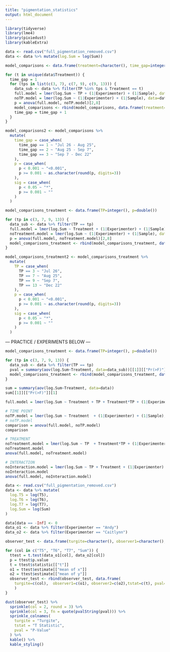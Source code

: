 ---
title: "pigmentation_statistics"
output: html_document
---

```{r}
library(tidyverse)
library(lme4)
library(pixiedust)
library(kableExtra)
```

```{r}
data <- read.csv("full_pigmentation_removed.csv")
data <- data %>% mutate(log.Sum = log(Sum))
```


```{r}
model_comparisons <- data.frame(treatment=character(), time_gap=integer(), p=double())

for (t in unique(data$Treatment)) {
  time_gap = 1
  for (tps in list(c(3, 7), c(7, 9), c(9, 13))) {
    data_sub <- data %>% filter(TP %in% tps & Treatment == t)
    full.model = lmer(log.Sum ~ TP + (1|Experimenter) + (1|Sample), data=data_sub, REML=FALSE)
    noTP.model = lmer(log.Sum ~ (1|Experimenter) + (1|Sample), data=data_sub, REML=FALSE)
    p = anova(full.model, noTP.model)[2,8]
    model_comparisons <- rbind(model_comparisons, data.frame(treatment=c(t), time_gap=c(time_gap), p=c(p)))
    time_gap = time_gap + 1
  }
}

model_comparisons2 <- model_comparisons %>%
  mutate(
    time_gap = case_when(
      time_gap == 1 ~ "Jul 26 - Aug 25",
      time_gap == 2 ~ "Aug 25 - Sep 7",
      time_gap == 3 ~ "Sep 7 - Dec 22"
    ),
    p = case_when(
      p < 0.001 ~ "<0.001",
      p >= 0.001 ~ as.character(round(p, digits=3))
    ),
    sig = case_when(
      p < 0.05 ~ "*",
      p >= 0.001 ~ ""
    )
  )
```
```{r}
model_comparisons_treatment <- data.frame(TP=integer(), p=double())

for (tp in c(3, 7, 9, 13)) {
  data_sub <- data %>% filter(TP == tp)
  full.model = lmer(log.Sum ~ Treatment + (1|Experimenter) + (1|Sample), data=data_sub, REML=FALSE)
  noTreatment.model = lmer(log.Sum ~ (1|Experimenter) + (1|Sample), data=data_sub, REML=FALSE)
  p = anova(full.model, noTreatment.model)[2,8]
  model_comparisons_treatment <- rbind(model_comparisons_treatment, data.frame(TP=c(tp), p=c(p)))
}

model_comparisons_treatment2 <- model_comparisons_treatment %>%
  mutate(
    TP = case_when(
      TP == 3 ~ "Jul 26",
      TP == 7 ~ "Aug 25",
      TP == 9 ~ "Sep 7",
      TP == 13 ~ "Dec 22"
    ),
    p = case_when(
      p < 0.001 ~ "<0.001",
      p >= 0.001 ~ as.character(round(p, digits=3))
    ),
    sig = case_when(
      p < 0.05 ~ "*",
      p >= 0.001 ~ ""
    )
  )
```






--- PRACTICE / EXPERIMENTS BELOW ---

```{r}
model_comparisons_treatment <- data.frame(TP=integer(), p=double())

for (tp in c(3, 7, 9, 13)) {
  data_sub <- data %>% filter(TP == tp)
  pval = summary(aov(log.Sum~Treatment, data=data_sub))[[1]][["Pr(>F)"]][1]
  model_comparisons_treatment <- rbind(model_comparisons_treatment, data.frame(TP=c(tp), p=c(pval)))
}

```

```{r}
sum = summary(aov(log.Sum~Treatment, data=data))
sum[[1]][["Pr(>F)"]][1]
```

```{r}
full.model = lmer(log.Sum ~ Treatment + TP + Treatment*TP + (1|Experimenter) + (1|Sample), data=data, REML=FALSE)
```

```{r}
# TIME POINT
noTP.model = lmer(log.Sum ~ Treatment  + (1|Experimenter) + (1|Sample), data=data, REML=FALSE)
# noTP.model
comparison = anova(full.model, noTP.model)
comparison
```

```{r}
# TREATMENT
noTreatment.model = lmer(log.Sum ~ TP  + Treatment*TP + (1|Experimenter) + (1|Sample), data=data, REML=FALSE)
noTreatment.model
anova(full.model, noTreatment.model)
```

```{r}
# INTERACTION
noInteraction.model = lmer(log.Sum ~ TP + Treatment + (1|Experimenter) + (1|Sample), data=data, REML=FALSE)
noInteraction.model
anova(full.model, noInteraction.model)
```















```{r}
data <- read.csv("full_pigmentation_removed.csv")
data <- data %>% mutate(
  log.T5 = log(T5),
  log.T6 = log(T6),
  log.T7 = log(T7),
  log.Sum = log(Sum)
)

data[data == -Inf] <- 0
data_o1 <- data %>% filter(Experimenter == "Andy")
data_o2 <- data %>% filter(Experimenter == "Caitlynn")

observer_test <- data.frame(turgite=character(), observer1=character(), observer2=character(), tstat=double(), pval=double())

for (col in c("T5", "T6", "T7", "Sum")) {
  ttest = t.test(data_o1[col], data_o2[col])
  p = ttest$p.value
  t = ttest$statistic[["t"]]
  o1 = ttest$estimate[["mean of x"]]
  o2 = ttest$estimate[["mean of y"]]
  observer_test <- rbind(observer_test, data.frame(
    turgite=c(col),  observer1=c(o1), observer2=c(o2),tstat=c(t), pval=c(p))
    )
}


```


```{r}
dust(observer_test) %>% 
  sprinkle(col = 2, round = 3) %>% 
  sprinkle(col = 3, fn = quote(pvalString(pval))) %>% 
  sprinkle_colnames(
    turgite = "Turgite",
    tstat = "T Statistic",
    pval = "P-Value"
  ) %>% 
  kable() %>% 
  kable_styling()
```


